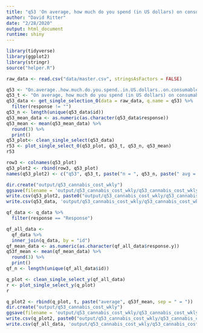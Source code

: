 ```yaml
---
title: "q53 'On average, how much do you spend (in US dollars) on consumable cannabis products per week?'"
author: "David Ritter"
date: "2/28/2020"
output: html_document
runtime: shiny
---
```


```r
library(tidyverse)
library(ggplot2)
library(stringr)
source("helper.R")
```

```r
raw_data <- read.csv("data/master.csv", stringsAsFactors = FALSE)
```

```r
q53 <- "On.average..how.much.do.you.spend..in.US.dollars..on.consumable.cannabis.products.per.week."
q53_t <- "On average, how much do you spend (in US dollars) on consumable cannabis products per week?"
q53_data <- get_single_selection_0(data = raw_data, q.name = q53) %>%
  filter(response != "")
q53_n <- length(unique(q53_data$id))
q53_mean_data <- as.numeric(as.character(q53_data$response))
q53_mean <- mean(q53_mean_data) %>%
  round(3) %>%
  print()
q53_plot<- clean_single_select(q53_data)
r53 <- plot_single_select_0(q53_plot, q53_t, q53_n, q53_mean)
r53
```

```r
row3 <- colnames(q53_plot)
q53_plot2 <- rbind(row3, q53_plot)
names(q53_plot2) <- c("q53", q53_t, paste("n = ", q53_n, paste(" avg = ", q53_mean)))
```

```r
dir.create("output/q53_cannabis_cost_wkly")
ggsave(filename = 'output/q53_cannabis_cost_wkly/q53_cannabis_cost_wkly.png', plot = r53, device = 'png')
write.csv(q53_plot2, paste0("output/q53_cannabis_cost_wkly/q53_cannabis_cost_wkly_", q53_n,".csv"), row.names=F)
write.csv(q53_data, 'output/q53_cannabis_cost_wkly/q53_cannabis_cost_wkly_ids.csv', row.names = FALSE)
```







```r
qf_data <- q_data %>%
  filter(response == "Response")
```

```r
qf_all_data <- 
  qf_data %>%
  inner_join(q_data, by = "id")
qf_mean_data <- as.numeric(as.character(qf_all_data$response.y))
q53f_mean <- mean(qf_mean_data) %>%
  round(3) %>%
  print()
qf_n <- length(unique(qf_all_data$id))
```

```r
q_plot <- clean_single_select_y(qf_all_data)
r <- plot_single_select_y(q_plot)
r
```

```r
q_plot2 <- rbind(q_plot, t, paste("average", q53f_mean, sep = " = "))
dir.create("output/q53_cannabis_cost_wkly")
ggsave(filename = 'output/q53_cannabis_cost_wkly/q53_cannabis_cost_wkly.png', plot = r, device = 'png')
write.csv(q_plot2, paste0("output/q53_cannabis_cost_wkly/q53_cannabis_cost_wkly_", qf_n,".csv"), row.names=F)
write.csv(qf_all_data, 'output/q53_cannabis_cost_wkly/q53_cannabis_cost_wkly_ids.csv', row.names = FALSE)
```
